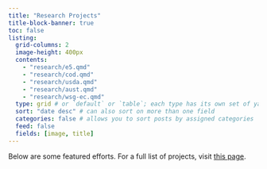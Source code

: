 ```yaml
---
title: "Research Projects"
title-block-banner: true
toc: false
listing: 
  grid-columns: 2
  image-height: 400px
  contents:
    - "research/e5.qmd"
    - "research/cod.qmd"
    - "research/usda.qmd"
    - "research/aust.qmd"
    - "research/wsg-ec.qmd"
  type: grid # or `default` or `table`; each type has its own set of yaml options to include
  sort: "date desc" # can also sort on more than one field
  categories: false # allows you to sort posts by assigned categories 
  feed: false
  fields: [image, title]
---
```


Below are some featured efforts. For a full list of projects, visit [this page](research.qmd).
